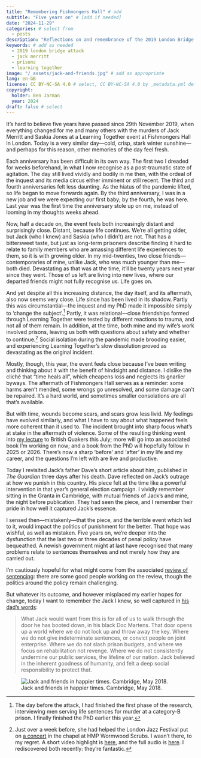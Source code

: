 ```yaml
---
title: "Remembering Fishmongers Hall" # add
subtitle: "Five years on" # [add if needed]
date: "2024-11-29"
categories: # select from
  - posts
description: "Reflections on and remembrance of the 2019 London Bridge attack" # add
keywords: # add as needed
  - 2019 london bridge attack
  - jack merritt
  - prisons
  - learning together
image: "/_assets/jack-and-friends.jpg" # add as appropriate
lang: en-GB
license: CC BY-NC-SA 4.0 # select, CC BY-NC-SA 4.0 by _metadata.yml default
copyright:
  holder: Ben Jarman
  year: 2024
draft: false # select
---
```


It's hard to believe five years have passed since 29th November 2019, when everything changed for me and many others with the murders of Jack Merritt and Saskia Jones at a Learning Together event at Fishmongers Hall in London. Today is a very similar day---cold, crisp, stark winter sunshine---and perhaps for this reason, other memories of the day feel fresh.

Each anniversary has been difficult in its own way. The first two I dreaded for weeks beforehand, in what I now recognise as a post-traumatic state of agitation. The day still lived vividly and bodily in me then, with the ordeal of the inquest and its media circus either imminent or still recent. The third and fourth anniversaries felt less daunting. As the hiatus of the pandemic lifted, so life began to move forwards again. By the third anniversary, I was in a new job and we were expecting our first baby; by the fourth, he was here. Last year was the first time the anniversary stole up on me, instead of looming in my thoughts weeks ahead.

Now, half a decade on, the event feels both increasingly distant and surprisingly close. Distant, because life continues. We're all getting older, but Jack (who I knew) and Saskia (who I didn't) are not. That has a bittersweet taste, but just as long-term prisoners describe finding it hard to relate to family members who are amassing different life experiences to them, so it is with growing older. In my mid-twenties, two close friends---contemporaries of mine, unlike Jack, who was much younger than me---both died. Devastating as that was at the time, it'll be twenty years next year since they went. Those of us left are living into new lives, where our departed friends might not fully recognise us. Life goes on.

And yet despite all this increasing distance, the day itself, and its aftermath, also now seems very close. Life since has been lived in its shadow. Partly this was circumstantial---the inquest and my PhD made it impossible simply to 'change the subject'.[^1] Partly, it was relational---close friendships formed through Learning Together were tested by different reactions to trauma, and not all of them remain. In addition, at the time, both mine and my wife's work involved prisons, leaving us both with questions about safety and whether to continue.[^2] Social isolation during the pandemic made brooding easier, and experiencing Learning Together's slow dissolution proved as devastating as the original incident.

Mostly, though, this year, the event feels close because I've been writing and thinking about it with the benefit of hindsight and distance. I dislike the cliché that "time heals all", which cheapens loss and neglects its gnarlier byways. The aftermath of Fishmongers Hall serves as a reminder: some harms aren't mended, some wrongs go unresolved, and some damage can't be repaired. It's a hard world, and sometimes smaller consolations are all that's available.

But with time, wounds become scars, and scars grow less livid. My feelings have evolved similarly, and what I have to say about what happened feels more coherent than it used to. The incident brought into sharp focus what's at stake in the aftermath of violence. Some of the resulting thinking went into [my lecture](/publications/jarmanGettingWhatWe2024.qmd) to British Quakers this July; more will go into an associated book I'm working on now; and a book from the PhD will hopefully follow in 2025 or 2026. There's now a sharp 'before' and 'after' in my life and my career, and the questions I'm left with are live and productive.

Today I revisited Jack's father Dave's short article about him, published in *The Guardian* three days after his death. Dave reflected on Jack's outrage at how we punish in this country. His piece felt at the time like a powerful intervention in that year's general election campaign. I vividly remember sitting in the Granta in Cambridge, with mutual friends of Jack's and mine, the night before publication. They had seen the piece, and I remember their pride in how well it captured Jack's essence.

I sensed then---mistakenly---that the piece, and the terrible event which led to it, would impact the politics of punishment for the better. That hope was wishful, as well as mistaken. Five years on, we're deeper into the dysfunction that the last two or three decades of penal policy have bequeathed. A newish government might at last have recognised that many problems relate to sentences themselves and not merely how they are carried out.

I'm cautiously hopeful for what might come from the associated [review of sentencing](https://consult.justice.gov.uk/digital-communications/independent-sentencing-review-2024-to-2025-cfe/ "Independent Sentencing Review 2024-25: Call for Evidence"): there are some good people working on the review, though the politics around the policy remain challenging.

But whatever its outcome, and however misplaced my earlier hopes for change, today I want to remember the Jack I knew, so well captured in [his dad's words](https://www.theguardian.com/uk-news/2019/dec/02/jack-merritt-london-bridge-attack-dave-merritt "Jack would be livid his death has been used to further an agenda of hate"):

> What Jack would want from this is for all of us to walk through the door he has booted down, in his black Doc Martens. That door opens up a world where we do not lock up and throw away the key. Where we do not give indeterminate sentences, or convict people on joint enterprise. Where we do not slash prison budgets, and where we focus on rehabilitation not revenge. Where we do not consistently undermine our public services, the lifeline of our nation. Jack believed in the inherent goodness of humanity, and felt a deep social responsibility to protect that.

![Jack and friends in happier times. Cambridge, May 2018.](/_assets/jack-and-friends.jpg)

[^1]: The day before the attack, I had finished the first phase of the research, interviewing men serving life sentences for murder at a category-B prison. I finally finished the PhD earlier this year.

[^2]: Just over a week before, she had helped the London Jazz Festival put on [a concert](https://serious.org.uk/news/2019/rhiannon-giddens-headlines-our-first-ever-efg-london-jazz-festival-concert-inside-a-prison "Rhiannon Giddens headlines our first ever EFG London Jazz Festival concert inside a prison") in the chapel at HMP Wormwood Scrubs. I wasn't there, to my regret. A short video highlight is [here](https://youtu.be/fXfmdKYWHaU?feature=shared "Rhiannon Giddens & HM Prison Wormwoods Scrubs Ensemble | EFG London Jazz Festival 2019"), and the full audio is [here](https://soundcloud.com/seriouslive/sets/rhiannon-giddens-francesco-turrisi-at-hmp-wormwood-scrubs-chapel-efg-london-jazz-festival-2019 "Rhiannon Giddens & Francesco Turrisi at HMP Wormwood Scrubs Chapel, EFG London Jazz Festival 2019"). I rediscovered both recently: they're fantastic.